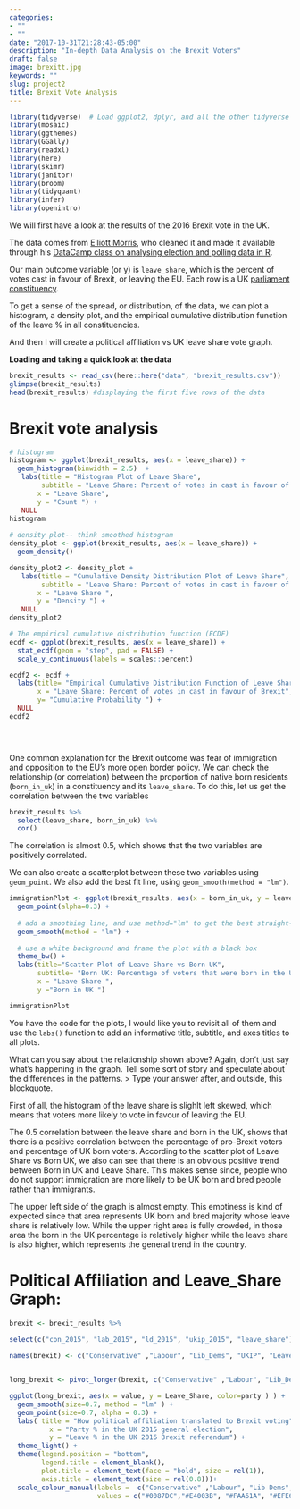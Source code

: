 ```yaml
---
categories:
- ""
- ""
date: "2017-10-31T21:28:43-05:00"
description: "In-depth Data Analysis on the Brexit Voters"
draft: false
image: brexitt.jpg
keywords: ""
slug: project2
title: Brexit Vote Analysis
---
```


```r
library(tidyverse)  # Load ggplot2, dplyr, and all the other tidyverse packages
library(mosaic)
library(ggthemes)
library(GGally)
library(readxl)
library(here)
library(skimr)
library(janitor)
library(broom)
library(tidyquant)
library(infer)
library(openintro)
```
We will first have a look at the results of the 2016 Brexit vote in the UK. 


The data comes from [Elliott Morris](https://www.thecrosstab.com/), who cleaned it and made it available through his [DataCamp class on analysing election and polling data in R](https://www.datacamp.com/courses/analyzing-election-and-polling-data-in-r).

Our main outcome variable (or y) is `leave_share`, which is the percent of votes cast in favour of Brexit, or leaving the EU. Each row is a UK [parliament constituency](https://en.wikipedia.org/wiki/United_Kingdom_Parliament_constituencies).

To get a sense of the spread, or distribution, of the data, we can plot a histogram, a density plot, and the empirical cumulative distribution function of the leave % in all constituencies.

And then I will create a political affiliation vs UK leave share vote graph. 


**Loading and taking a quick look at the data**
```r
brexit_results <- read_csv(here::here("data", "brexit_results.csv"))
glimpse(brexit_results)
head(brexit_results) #displaying the first five rows of the data
```



# Brexit vote analysis


```r

# histogram
histogram <- ggplot(brexit_results, aes(x = leave_share)) +
  geom_histogram(binwidth = 2.5)  +
   labs(title = "Histogram Plot of Leave Share",
        subtitle = "Leave Share: Percent of votes in cast in favour of Brexit",
       x = "Leave Share",
       y = "Count ") +
   NULL
histogram
  
# density plot-- think smoothed histogram
density_plot <- ggplot(brexit_results, aes(x = leave_share)) +
  geom_density() 

density_plot2 <- density_plot +
   labs(title = "Cumulative Density Distribution Plot of Leave Share",
        subtitle = "Leave Share: Percent of votes in cast in favour of Brexit", 
       x = "Leave Share ",
       y = "Density ") +
   NULL
density_plot2

# The empirical cumulative distribution function (ECDF) 
ecdf <- ggplot(brexit_results, aes(x = leave_share)) +
  stat_ecdf(geom = "step", pad = FALSE) +
  scale_y_continuous(labels = scales::percent)

ecdf2 <- ecdf + 
  labs(title= "Empirical Cumulative Distribution Function of Leave Share",
       x = "Leave Share: Percent of votes in cast in favour of Brexit",
       y= "Cumulative Probability ") +
  NULL
ecdf2 


  
```

One common explanation for the Brexit outcome was fear of immigration and opposition to the EU's more open border policy. We can check the relationship (or correlation) between the proportion of native born residents (`born_in_uk`) in a constituency and its `leave_share`. To do this, let us get the correlation between the two variables

```r
brexit_results %>% 
  select(leave_share, born_in_uk) %>% 
  cor() 
```

The correlation is almost 0.5, which shows that the two variables are positively correlated.

We can also create a scatterplot between these two variables using `geom_point`. We also add the best fit line, using `geom_smooth(method = "lm")`.

```r
immigrationPlot <- ggplot(brexit_results, aes(x = born_in_uk, y = leave_share)) +
  geom_point(alpha=0.3) +
  
  # add a smoothing line, and use method="lm" to get the best straight-line
  geom_smooth(method = "lm") + 
  
  # use a white background and frame the plot with a black box
  theme_bw() +
  labs(title="Scatter Plot of Leave Share vs Born UK",
       subtitle= "Born UK: Percentage of voters that were born in the UK",
       x = "Leave Share ",
       y ="Born in UK ")

immigrationPlot
```


You have the code for the plots, I would like you to revisit all of them and use the `labs()` function to add an informative title, subtitle, and axes titles to all plots.

What can you say about the relationship shown above? Again, don't just say what's happening in the graph. Tell some sort of story and speculate about the differences in the patterns.
 > Type your answer after, and outside, this blockquote.

First of all, the histogram of the leave share is slighlt left skewed, which means that voters more likely to vote in favour of leaving the EU. 

The 0.5 correlation between the leave share and born in the UK, shows that there is a  positive correlation between the percentage of pro-Brexit voters and percentage of UK born voters. According to the scatter plot of Leave Share vs Born UK, we also can see that there is an obvious positive trend between Born in UK and Leave Share. This makes sense since, people who do not support immigration are more likely to be UK born and bred people rather than immigrants. 

The upper left side of the graph is almost empty. This emptiness is kind of expected since that area represents UK born and bred majority whose leave share is relatively low. While the upper right area is fully crowded, in those area the born in the UK percentage is relatively higher while the leave share is also higher, which represents the general trend in the country.   



# Political Affiliation and Leave_Share Graph:
```r
brexit <- brexit_results %>% 
 
select(c("con_2015", "lab_2015", "ld_2015", "ukip_2015", "leave_share"))

names(brexit) <- c("Conservative" ,"Labour", "Lib_Dems", "UKIP", "Leave_Share")


long_brexit <- pivot_longer(brexit, c("Conservative" ,"Labour", "Lib_Dems", "UKIP"), names_to="party")

ggplot(long_brexit, aes(x = value, y = Leave_Share, color=party ) ) +
  geom_smooth(size=0.7, method = "lm" ) +
  geom_point(size=0.7, alpha = 0.3) +
  labs( title = "How political affiliation translated to Brexit voting",
          x = "Party % in the UK 2015 general election",
          y = "Leave % in the UK 2016 Brexit referendum") +
  theme_light() +
  theme(legend.position = "bottom",
        legend.title = element_blank(),
        plot.title = element_text(face = "bold", size = rel(1)),
        axis.title = element_text(size = rel(0.8)))+
  scale_colour_manual(labels =  c("Conservative" ,"Labour", "Lib Dems", "UKIP", "Leave Share") ,
                      values = c("#0087DC","#E4003B", "#FAA61A", "#EFE600"))
```
